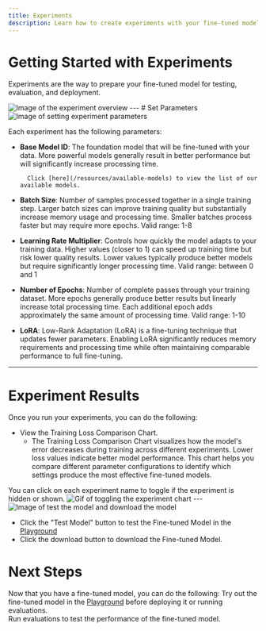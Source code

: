 ```yaml
---
title: Experiments
description: Learn how to create experiments with your fine-tuned model.
---
```


# Getting Started with Experiments

Experiments are the way to prepare your fine-tuned model for testing, evaluation, and deployment. 

<img src="https://static.premai.io/prem-saas-docs/fine-tuning/experiments/step-0-what-are-experiments.png" alt="Image of the experiment overview" />
---
# Set Parameters
<img src="https://static.premai.io/prem-saas-docs/fine-tuning/experiments/step-1-start-experiments.gif" alt="Image of setting experiment parameters" />

Each experiment has the following parameters:


- **Base Model ID**: The foundation model that will be fine-tuned with your data. More powerful models generally result in better performance but will significantly increase processing time. 

        Click [here](/resources/available-models) to view the list of our available models.
- **Batch Size**: Number of samples processed together in a single training step. Larger batch sizes can improve training quality but substantially increase memory usage and processing time. Smaller batches process faster but may require more epochs. Valid range: 1-8
- **Learning Rate Multiplier**: Controls how quickly the model adapts to your training data. Higher values (closer to 1) can speed up training time but risk lower quality results. Lower values typically produce better models but require significantly longer processing time. Valid range: between 0 and 1
- **Number of Epochs**: Number of complete passes through your training dataset. More epochs generally produce better results but linearly increase total processing time. Each additional epoch adds approximately the same amount of processing time. Valid range: 1-10
- **LoRA**: Low-Rank Adaptation (LoRA) is a fine-tuning technique that updates fewer parameters. Enabling LoRA significantly reduces memory requirements and processing time while often maintaining comparable performance to full fine-tuning.


---
# Experiment Results

Once you run your experiments, you can do the following:

- View the Training Loss Comparison Chart.
  - The Training Loss Comparison Chart visualizes how the model's error decreases during training across different experiments. Lower loss values indicate better model performance. This chart helps you compare different parameter configurations to identify which settings produce the most effective fine-tuned models.
  
 <Note> 
  You can click on each experiment name to toggle if the experiment is hidden or shown.
  <img src="https://static.premai.io/prem-saas-docs/fine-tuning/experiments/toggle-chart.gif" alt="Gif of toggling the experiment chart" />
</Note>
---

<img src="https://static.premai.io/prem-saas-docs/fine-tuning/experiments/step-2-click-test-download.png" alt="Image of test the model and download the model" />

- Click the "Test Model" button to test the Fine-tuned Model in the [Playground](/playground/overview)
- Click the download button to download the Fine-tuned Model.


# Next Steps
Now that you have a fine-tuned model, you can do the following:
<CardGroup cols={2}>
<Card title="Test the Fine-tuned Model in the Playground" icon="play" href="/playground/overview">
  Try out the fine-tuned model in the [Playground](/playground/overview) before deploying it or running evaluations.    
</Card>
<Card title="Run Evaluations" icon="heart-pulse" href="/evaluations/overview">
  Run evaluations to test the performance of the fine-tuned model.
</Card>
</CardGroup>








